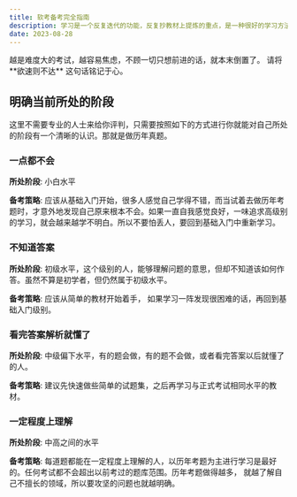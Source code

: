 ```yaml
---
title: 软考备考完全指南
description: 学习是一个反复迭代的功能，反复抄教材上提炼的重点，是一种很好的学习方法。学习、总结、提炼、反复练习，是学习的最佳方式。
date: 2023-08-28
---
```


<Callout type="success">
越是难度大的考试，越容易焦虑，不顾一切只想前进的话，就本末倒置了。 请将 **欲速则不达** 这句话铭记于心。

</Callout>

## 明确当前所处的阶段

这里不需要专业的人士来给你评判，只需要按照如下的方式进行你就能对自己所处的阶段有一个清晰的认识。那就是做历年真题。

### 一点都不会

**所处阶段**: 小白水平

**备考策略**: 应该从基础入门开始，很多人感觉自己学得不错，而当试着去做历年考题时，才意外地发现自己原来根本不会。如果一直自我感觉良好，一味追求高级别的学习，就会越来越学不明白。所以不要怕丢人，要回到基础入门中重新学习。

### 不知道答案

**所处阶段**: 初级水平，这个级别的人，能够理解问题的意思，但却不知道该如何作答。虽然不算是初学者，但仍然属于初级水平。

**备考策略**: 应该从简单的教材开始着手， 如果学习一阵发现很困难的话，再回到基础入门级别。

### 看完答案解析就懂了

**所处阶段**: 中级偏下水平，有的题会做，有的题不会做，或者看完答案以后就懂了的人。

**备考策略**: 建议先快速做些简单的试题集，之后再学习与正式考试相同水平的教材。

### 一定程度上理解

**所处阶段**: 中高之间的水平

**备考策略**: 每道题都能在一定程度上理解的人，以历年考题为主进行学习是最好的。任何考试都不会超出以前考过的题库范围。历年考题做得越多， 就越了解自己不擅长的领域，所以要攻坚的问题也就越明确。
